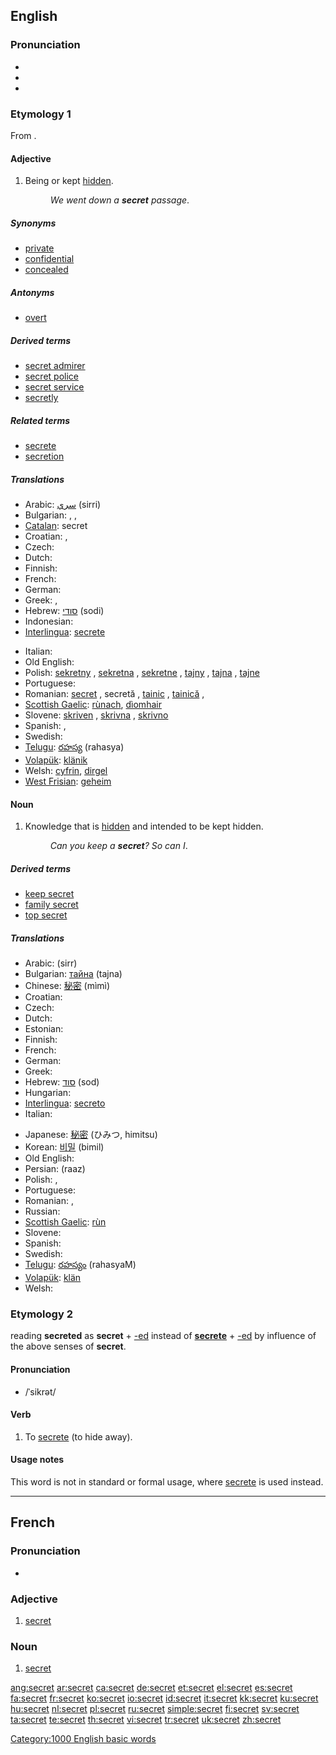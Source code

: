 ==English==
{{rank|March|whatever|reach|670|secret|showed|ancient|parts}}

===Pronunciation===
* {{IPA|/ˈsiːkɹət/}}
* {{audio|en-us-secret.ogg|Audio (US)}}
* {{hyphenation|se|cret}}

===Etymology 1===
From {{etyl|la}} {{term|secretum}}.

====Adjective====
{{en-adj}}

# Being or kept [[hidden]].
#: ''We went down a '''secret''' passage''.

=====Synonyms=====
* [[private]]
* [[confidential]]
* [[concealed]]

=====Antonyms=====
* [[overt]]

=====Derived terms=====
* [[secret admirer]]
* [[secret police]]
* [[secret service]]
* [[secretly]]

=====Related terms=====
* [[secrete]]
* [[secretion]]

=====Translations=====
{{trans-top|being or kept hidden.}}
* Arabic: [[سري]] (sirri)
* Bulgarian: {{t+|bg|таен|m|tr=taen|sc=Cyrl}}, {{t+|bg|тайна|f|tr=tajna|sc=Cyrl}}, {{t+|bg|тайно|n|tr=tajno|sc=Cyrl}}
* [[Catalan]]: secret {{m}}
* Croatian: {{t-|hr|tajni|alt=tȃjnī}}, {{t-|hr|skrovit|alt=skròvit}}
* Czech: {{t-|cs|tajný|m}}
* Dutch: {{t+|nl|geheim}}
* Finnish: {{t-|fi|salainen}}
* French: {{t+|fr|secret|m}}
* German: {{t+|de|geheim}}
* Greek: {{t+|el|κρυφός|m|tr=krifos|sc=Grek}}, {{t+|el|μυστικός|m|tr=mistikos|sc=Grek}}
* Hebrew: [[סודי]] (sodi)
* Indonesian: {{t+|id|rahasia|xs=Indonesian}}
* [[Interlingua]]: [[secrete]]
{{trans-mid}}
* Italian: {{t+|it|segreto}}
* Old English: {{t-|ang|dyrne|xs=Old English}}
* Polish: [[sekretny]] {{m}}, [[sekretna]] {{m}}, [[sekretne]] {{f}}, [[tajny]] {{m}}, [[tajna]] {{f}}, [[tajne]] {{n}}
* Portuguese: {{t+|pt|secreto|m}}
* Romanian: [[secret]] {{m}}, secretă {{f}}, [[tainic]] {{m}}, [[tainică]] {{f}},
* [[Scottish Gaelic]]: [[rùnach]], [[dìomhair]]
* Slovene: [[skriven]] {{m}}, [[skrivna]] {{f}}, [[skrivno]] {{n}}
* Spanish: {{t-|es|secreto|m}}, {{t-|es|secreta|f}}
* Swedish: {{t+|sv|hemlig}}
* [[Telugu]]: [[రహస్య]] (rahasya)
* [[Volapük]]: [[klänik]]
* Welsh: [[cyfrin]], [[dirgel]]
* [[West Frisian]]: [[geheim]]
{{trans-bottom}}

====Noun====
{{en-noun}}

# Knowledge that is [[hidden]] and intended to be kept hidden.
#: ''Can you keep a '''secret'''? So can I''.

=====Derived terms=====
* [[keep secret]]
* [[family secret]]
* [[top secret]]

=====Translations=====
{{trans-top|knowledge that is hidden}}
* Arabic: {{Arab|[[سر]]}} (sirr) {{m}}
* Bulgarian: [[тайна]] (tajna) {{f}}
* Chinese: [[秘密]] (mìmì)
* Croatian: {{t+|hr|tajna|f|alt=tȃjna}}
* Czech: {{t+|cs|tajemství|n}}
* Dutch: {{t+|nl|geheim|n}}
* Estonian: {{t-|et|saladus}}
* Finnish: {{t+|fi|salaisuus}}
* French: {{t+|fr|secret|m}}
* German: {{t+|de|Geheimnis|n}}
* Greek: {{t+|el|μυστικό|n|tr=mistiko|sc=Grek}}
* Hebrew: [[סוד]] (sod) {{m}}
* Hungarian: {{t+|hu|titok}}
* [[Interlingua]]: [[secreto]]
* Italian: {{t+|it|segreto|m}}
{{trans-mid}}
* Japanese: [[秘密]] (ひみつ, himitsu)
* Korean: [[비밀]] (bimil)
* Old English: {{t-|ang|run|f|alt=rūn|xs=Old English}}
* Persian: {{Arab|[[راز]]}} (raaz) {{m}}
* Polish: {{t+|pl|sekret|m}}, {{t+|pl|tajemnica|f}}
* Portuguese: {{t+|pt|segredo|m}}
* Romanian: {{t-|ro|secret|n}}, {{t-|ro|taină|f}}
* Russian: {{t+|ru|тайна|f|tr=tájna|sc=Cyrl}}
* [[Scottish Gaelic]]: [[rùn]] {{m}}
* Slovene: {{t+|sl|skrivnost|f}}
* Spanish: {{t-|es|secreto|m}}
* Swedish: {{t+|sv|hemlighet|c}}
* [[Telugu]]: [[రహస్యం]] (rahasyaM)
* [[Volapük]]: [[klän]]
* Welsh: {{t-|cy|cyfrinach|xs=Welsh}}
{{trans-bottom}}

===Etymology 2===
{{back-form}} reading '''secreted''' as '''secret''' + [[-ed]] instead of '''[[secrete]]''' + [[-ed]] by influence of the above senses of '''secret'''.

====Pronunciation====
* /ˈsikrət/

====Verb====
{{en-verb}}

# To [[secrete]] (to hide away).

====Usage notes====
This word is not in standard or formal usage, where [[secrete]] is used instead.

[[Category:1000 English basic words]]

----

==French==

===Pronunciation===
* {{audio|Fr-secret.ogg|audio}}

===Adjective===
{{fr-adj|f=secrète}}

# [[#Adjective|secret]]

===Noun===
{{fr-noun|m}}

# [[#Noun|secret]]

[[ang:secret]]
[[ar:secret]]
[[ca:secret]]
[[de:secret]]
[[et:secret]]
[[el:secret]]
[[es:secret]]
[[fa:secret]]
[[fr:secret]]
[[ko:secret]]
[[io:secret]]
[[id:secret]]
[[it:secret]]
[[kk:secret]]
[[ku:secret]]
[[hu:secret]]
[[nl:secret]]
[[pl:secret]]
[[ru:secret]]
[[simple:secret]]
[[fi:secret]]
[[sv:secret]]
[[ta:secret]]
[[te:secret]]
[[th:secret]]
[[vi:secret]]
[[tr:secret]]
[[uk:secret]]
[[zh:secret]]
